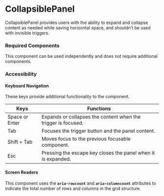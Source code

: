 
<Meta title="Components/CollapsiblePanel/CollapsiblePanel" />

# CollapsiblePanel

CollapsiblePanel provides users with the ability to expand and collapse content as needed while saving horizontal space, and shouldn’t be used with invisible triggers.

### Required Components

This component can be used independently and does not require additional components.

### Accessibility

#### Keyboard Navigation

These keys provide additional functionality to the component. 

| Keys | Functions |
| ---- | --------- |
| Space or Enter | Expands or collapses the content when the trigger is focused. |
| Tab | Focuses the trigger button and the panel content. |
| Shift + Tab | Moves focus to the previous focusable component. |
| Esc | Pressing the escape key closes the panel when it is expanded. |

#### Screen Readers
This component uses the **`aria-rowcount`** and **`aria-columncount`** attributes to indicate the total number of rows and columns in the grid structure.


